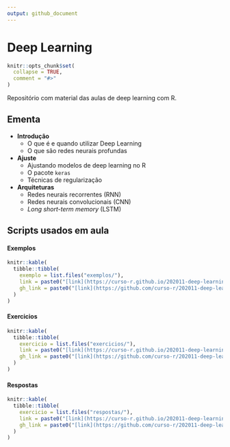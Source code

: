 ```yaml
---
output: github_document
---
```


# Deep Learning

<!-- README.md is generated from README.Rmd. Please edit that file -->

```r
knitr::opts_chunk$set(
  collapse = TRUE,
  comment = "#>"
)
```

Repositório com material das aulas de deep learning com R.

## Ementa

- **Introdução**
  - O que é e quando utilizar Deep Learning
  - O que são redes neurais profundas
- **Ajuste**
  - Ajustando modelos de deep learning no R
  - O pacote `keras`
  - Técnicas de regularização
- **Arquiteturas**
  - Redes neurais recorrentes (RNN)
  - Redes neurais convolucionais (CNN)
  - *Long short-term memory* (LSTM)

## Scripts usados em aula

#### Exemplos 

```r
knitr::kable(
  tibble::tibble(
    exemplo = list.files("exemplos/"),
    link = paste0("[link](https://curso-r.github.io/202011-deep-learning/exemplos/", exemplo, ")"),
    gh_link = paste0("[link](https://github.com/curso-r/202011-deep-learning/blob/main/exemplos/", exemplo, ")")
  )
)
```

#### Exercicios

```r
knitr::kable(
  tibble::tibble(
    exercicio = list.files("exercicios/"),
    link = paste0("[link](https://curso-r.github.io/202011-deep-learning/exemplos/", exercicio, ")"),
    gh_link = paste0("[link](https://github.com/curso-r/202011-deep-learning/blob/main/exemplos/", exercicio, ")")
  )
)
```

#### Respostas

```r
knitr::kable(
  tibble::tibble(
    exercicio = list.files("respostas/"),
    link = paste0("[link](https://curso-r.github.io/202011-deep-learning/exemplos/", exercicio, ")"),
    gh_link = paste0("[link](https://github.com/curso-r/202011-deep-learning/blob/main/exemplos/", exercicio, ")")
  )
)
```
